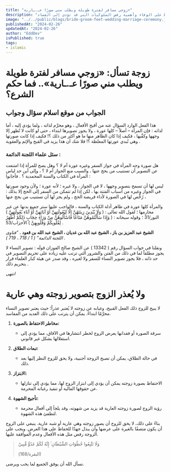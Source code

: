 ```yaml
---
title: "زوجي مسافر لفترة طويلة ويطلب مني صورًا عـ.ـارية»"
description: "يتناول هذا المقال الرؤية الدينية حيال طلب الزوج صورًا جنسية من زوجته أثناء غيابه الطويل. يسلط الضوء على تحريم مثل هذه الأفعال، مؤكدًا على قدسية الحفاظ على حياء المرأة والأضرار المحتملة المرتبطة بالتقاط والاحتفاظ بصور فاضحة. يبرز النص مسؤولية الزوج في الحفاظ على الوفاء وأهمية رفض السلوكيات التي قد تؤدي إلى الفساد."
image: "../../public/blogs/bride-groom-feet-wedding-marriage-ceremony.jpg"
publishedAt: "2024-02-26"
updatedAt: "2024-02-26"
author: "EddDev"
isPublished: true
tags:
- islamic
---
```



# زوجة تسأل: «زوجي مسافر لفترة طويلة ويطلب مني صورًا عـ.ـارية».. فما حكم الشرع؟

## الجواب من موقع اسلام سؤال وجواب

هذا الفعل الوارد السؤال عنه من أقبح الأفعال ، وهو محرَّم لذاته ، ولما يؤدي إليه ، أما لذاته : فإن المرأة – أصلاً – كلها عورة ، ولا يجوز تصويرها ابتداء ، حتى لو كانت لا تُظهر إلا وجهها وكفَّيها ، فكيف إذا كان الظاهر منها ما هو أكثر من ذلك ؟! فكيف إذا كانت صورتها وهي تُبدي عورتها المغلظة ؟! فلا شك أن هذا يزيد في القبح والإثم والعقوبة .

### سئل علماء اللجنة الدائمة :

هل صورة وجه المرأة في جواز السفر وغيره عورة أم لا ؟ وهل يصح للمرأة إذا امتنعت عن التصوير أن تستنيب من يحج عنها ، والسبب منع الجواز أم لا ؟ ، وإلى أين حد لباس المرأة في الكتاب والسنة المحمدية ؟ . فأجابوا :

ليس لها أن تسمح بتصوير وجهها ، لا في الجواز ، ولا غيره ؛ لأنه عورة ؛ ولأن وجود صورتها في الجواز وغيره من أسباب الفتنة بها ، لكن إذا لم تتمكن من السفر إلى الحج إلا بذلك : رُخِّص لها في الصورة لأداء فريضة الحج ، ولم يجز لها أن تستنيب من يحج عنها ،

والمرأة كلها عورة في ظاهر أدلة الكتاب والسنة ، فالواجب عليها ستر جميع بدنها عن غير محارمها ؛ لقول الله تعالى : ( وَلَا يُبْدِينَ زِينَتَهُنَّ إِلَّا لِبُعُولَتِهِنَّ أَوْ آبَائِهِنَّ أَوْ آبَاءِ بُعُولَتِهِنَّ ) النور/31 ؛ وقوله سبحانه : ( وَإِذَا سَأَلْتُمُوهُنَّ مَتَاعًا فَاسْأَلُوهُنَّ مِنْ وَرَاءِ حِجَابٍ ذَلِكُمْ أَطْهَرُ لِقُلُوبِكُمْ وَقُلُوبِهِنَّ ) الأحزاب/53 .

**الشيخ عبد العزيز بن باز ، الشيخ عبد الله بن غديان ، الشيخ عبد الله بن قعود .**
*“فتاوى اللجنة الدائمة” ( 1 / 718 ، 719 ) .*

ونقلنا في جواب السؤال رقم ( 13342 ) عن الشيخ صالح الفوزان قولَه :
تصوير النساء لا يجوز مطلقاً لما في ذلك من الفتن والشرور التي ترتب عليه زيادة على تحريم التصوير في حد ذاته ، فلا يجوز تصوير النساء للسفر ولا لغيره ، وقد صدر عن هيئة كبار العلماء قرار بتحريم ذلك .

*انتهى*

# ولا يُعذر الزوج بتصوير زوجته وهي عارية

لا يبيح للزوج ذلك الفعل القبيح، وغيابه عن زوجته لا يُعتبر عذراً؛ حيث يعتبر تصوير النساء محرَّمًا ابتداءً. يمكن أن يترتب على ذلك العديد من المفاسد.

1. **مخاطر الاحتفاظ بالصورة:**
   - سرقة الصورة أو فقدانها يعرض الزوج لخطر انتشارها في الآفاق، مما يؤدي إلى استغلالها بشكل غير قانوني.

2. **تبعات الطلاق:**
   - في حالة الطلاق، يمكن أن تصبح الزوجة أجنبية، ولا يحق للزوج النظر إليها بعد ذلك.

3. **الابتزاز:**
   - الاحتفاظ بصورة زوجته يمكن أن يؤدي إلى ابتزاز الزوج لها، مما يؤدي إلى تنازلها عن حقوقها المالية أو تنفيذ رغباته المحرمة.

4. **تأجيج الشهوة:**
   - رؤية الزوج لصورة زوجته العارية قد يزيد من شهوته، وقد يلجأ إلى أفعال محرمة لتطفئ هذه الشهوة.

بناءً على ذلك، لا يحق للزوج أن يصور زوجته وهي عارية أو شبه عارية. ينبغي على الزوج أن يكون متصفًا بالغيرة على عرضها وأن يبذل جهدًا للحفاظ على هذا العرض. ويجب على الزوجة رفض مثل هذه الأفعال وعدم الموافقة عليها.

> وَلَا تَتَّبِعُوا خُطُوَاتِ الشَّيْطَانِ ۚ إِنَّهُ لَكُمْ عَدُوٌّ مُّبِينٌ
> 
> (البقرة/168)

نسأل الله أن يوفق الجميع لما يحب ويرضى.
